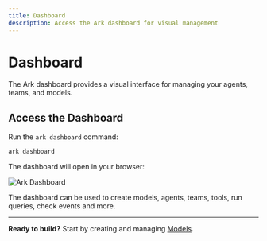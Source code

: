 ```yaml
---
title: Dashboard
description: Access the Ark dashboard for visual management
---
```


# Dashboard

The Ark dashboard provides a visual interface for managing your agents, teams, and models.

## Access the Dashboard

Run the `ark dashboard` command:

```bash
ark dashboard
```

The dashboard will open in your browser:

![Ark Dashboard](/ark-dashboard-screenshot.png)

The dashboard can be used to create models, agents, teams, tools, run queries, check events and more.

---

**Ready to build?** Start by creating and managing [Models](/user-guide/models).
